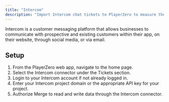 ```yaml
---
title: "Intercom"
description: "Import Intercom chat tickets to PlayerZero to measure the customer impact of your code."
---
```

Intercom is a customer messaging platform that allows businesses to communicate with prospective and existing customers within their app, on their website, through social media, or via email.
<Snippet file="ticketing-connector.mdx" />

<Snippet file="ticketing-permissions.mdx" />

## Setup
1. From the PlayerZero web app, navigate to the home page.
2. Select the Intercom connector under the Tickets section.
3. Login to your Intercom account if not already logged in.
4. Enter your Intercom project domain or the appropriate API key for your project.
5. Authorize Merge to read and write data through the Intercom connector.
